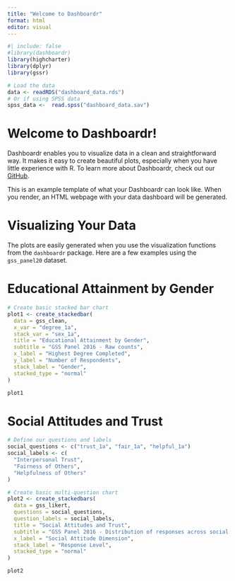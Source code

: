 ```yaml
---
title: "Welcome to Dashboardr"
format: html
editor: visual
---
```


```r
#| include: false
#library(dashboardr)
library(highcharter)
library(dplyr)
library(gssr)

# Load the data
data <- readRDS("dashboard_data.rds")
# Or if using SPSS data
spss_data <-  read.spss("dashboard_data.sav")
```

# Welcome to Dashboardr!

Dashboardr enables you to visualize data in a clean and straightforward way. It makes it easy to create beautiful plots, especially when you have little experience with R. To learn more about Dashboardr, check out our [GitHub](https://github.com/favstats/dashboardr).

This is an example template of what your Dashboardr can look like. When you render, an HTML webpage with your data dashboard will be generated.

# Visualizing Your Data

The plots are easily generated when you use the visualization functions from the `dashboardr` package. Here are a few examples using the `gss_panel20` dataset.

# Educational Attainment by Gender

```r
# Create basic stacked bar chart
plot1 <- create_stackedbar(
  data = gss_clean,
  x_var = "degree_1a",
  stack_var = "sex_1a",
  title = "Educational Attainment by Gender",
  subtitle = "GSS Panel 2016 - Raw counts",
  x_label = "Highest Degree Completed",
  y_label = "Number of Respondents",
  stack_label = "Gender",
  stacked_type = "normal"
)

plot1
```


# Social Attitudes and Trust

```r
# Define our questions and labels
social_questions <- c("trust_1a", "fair_1a", "helpful_1a")
social_labels <- c(
  "Interpersonal Trust",
  "Fairness of Others", 
  "Helpfulness of Others"
)

# Create basic multi-question chart
plot2 <- create_stackedbars(
  data = gss_likert,
  questions = social_questions,
  question_labels = social_labels,
  title = "Social Attitudes and Trust",
  subtitle = "GSS Panel 2016 - Distribution of responses across social attitude questions",
  x_label = "Social Attitude Dimension",
  stack_label = "Response Level",
  stacked_type = "normal"
)

plot2
```
